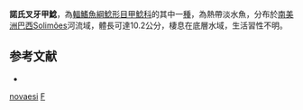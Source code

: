 {{Speciesbox
| taxon = Furcodontichthys novaesi
| binomial_authority = [[Rapp_Py-Daniel|Rapp Py-Daniel]], 1981
| status = NE
| status_system = IUCN3.1
}}

'''諾氏叉牙甲鯰'''，為[[輻鰭魚綱|輻鰭魚綱]][[鯰形目|鯰形目]][[甲鯰科|甲鯰科]]的其中一[[種|種]]，為熱帶淡水魚，分布於[[南美洲|南美洲]][[巴西|巴西]]Solimões河流域，體長可達10.2公分，棲息在底層水域，生活習性不明。

==参考文献==
*{{FishBase_species|genus=Furcodontichthys|species=novaesi|year=2014|month=11}}

{{taxonbar}}

[[Category:叉牙甲鯰屬|novaesi]]
[[Category:1981年描述的魚類|F]]